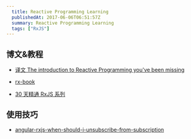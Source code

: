 ```yaml
---
  title: Reactive Programming Learning
  publishedAt: 2017-06-06T06:51:57Z
  summary: Reactive Programming Learning
  tags: ["RxJS"]
---
```


## 博文&教程

- [译文 The introduction to Reactive Programming you've been missing](http://www.lightskystreet.com/2015/11/29/translate-introduction-to-reactive/)

- [rx-book](http://xgrommx.github.io/rx-book/content/guidelines/introduction/index.html)

- [30 天精通 RxJS 系列](https://ithelp.ithome.com.tw/users/20103367/ironman/1199)

## 使用技巧
- [angular-rxjs-when-should-i-unsubscribe-from-subscription](https://stackoverflow.com/questions/38008334/angular-rxjs-when-should-i-unsubscribe-from-subscription)
